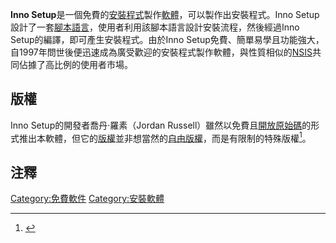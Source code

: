 {{refimprove|time=2020-02-07}}
{{noteTA|G1=IT}}
{{Infobox Software
|name = Inno Setup
|screenshot = 
|caption = 
|developer = 喬丹·羅素（Jordan Russell）與Martijn Laan
|latest_release_version = 6.0.3
|latest_release_date = {{release date and age|2019|10|11}}
|operating_system = [[Windows|Windows]]
|genre = [[安裝程式|安裝程式]]
|license = [http://www.jrsoftware.org/files/is/license.txt Inno Setup License]
|website = [http://www.jrsoftware.org/isinfo.php Inno Setup]
}}
'''Inno Setup'''是一個免費的[[安裝程式|安裝程式]]製作[[軟體|軟體]]，可以製作出安裝程式。Inno Setup設計了一套[[腳本語言|腳本語言]]，使用者利用該腳本語言設計安裝流程，然後經過Inno Setup的編譯，即可產生安裝程式。由於Inno Setup免費、簡單易學且功能強大，自1997年問世後便迅速成為廣受歡迎的安裝程式製作軟體，與性質相似的[[NSIS|NSIS]]共同佔據了高比例的使用者市場。

==版權==
Inno Setup的開發者喬丹·羅素（Jordan Russell）雖然以免費且[[開放原始碼|開放原始碼]]的形式推出本軟體，但它的[[版權|版權]]並非想當然的[[自由版權|自由版權]]，而是有限制的特殊版權<ref>{{Cite web |url=http://www.jrsoftware.org/files/is/license.txt |title=Inno Setup License |accessdate=2010-02-06 |archive-date=2020-08-25 |archive-url=https://web.archive.org/web/20200825024857/https://jrsoftware.org/files/is/license.txt |dead-url=no }}</ref>。

==注釋==
{{Reflist|2}}
{{software-stub}}
[[Category:免費軟件|Category:免費軟件]]
[[Category:安裝軟體|Category:安裝軟體]]